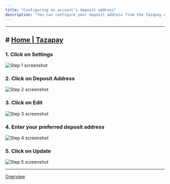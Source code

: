 ```yaml
---
title: "Configuring an account's deposit address"
description: "You can configure your deposit address from the Tazapay dashboard. Please note that this configuration can only be performed once before any transactions are associated with the deposit address."
---
```


***

## # [Home | Tazapay](https://dashboard.tazapay.com/home)

### 1. Click on Settings

![Step 1 screenshot](/images/docs/workflows/1bd01610-2664-4bee-ab78-6d7dfa21cdc9/steps/6f406226-7141-44bf-a287-09a71d002576/da4fb7ed-4298-41f1-beb5-bd251760d3b7.png)

### 2. Click on Deposit Address

![Step 2 screenshot](/images/docs/workflows/1bd01610-2664-4bee-ab78-6d7dfa21cdc9/steps/edd4894c-6d0f-463d-a65a-6bb49d60850e/bcc16451-d8ca-46c6-be49-58842a19610d.png)

### 3. Click on Edit

![Step 3 screenshot](/images/docs/workflows/1bd01610-2664-4bee-ab78-6d7dfa21cdc9/steps/c02f7d2e-fe72-4937-b511-d23410d857a8/8a558667-6e37-41b1-8525-23de3ffdf698.png)

### 4. Enter your preferred deposit address

![Step 4 screenshot](/images/docs/workflows/1bd01610-2664-4bee-ab78-6d7dfa21cdc9/steps/e679ed15-4c79-4086-83a0-b64e3afac99f/40d86169-245b-417c-9332-fcc8fedf60d7.png)

### 5. Click on Update

![Step 5 screenshot](/images/docs/workflows/1bd01610-2664-4bee-ab78-6d7dfa21cdc9/steps/ad816c2c-4bc3-4301-b40c-f2bacf1eff13/62ce10b5-6cf4-444c-b23e-df916b9a54d8.png)

***

[Overview](/docs/overview)

